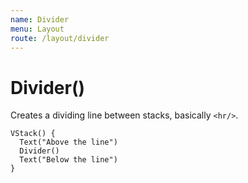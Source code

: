 ```yaml
---
name: Divider
menu: Layout
route: /layout/divider
---
```



# Divider() 
Creates a dividing line between stacks, basically `<hr/>`. 
```clike 
VStack() {
  Text("Above the line")
  Divider()
  Text("Below the line")
}
```